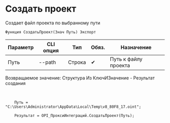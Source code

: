 ﻿---
sidebar_position: 1
---


# Создать проект
 Создает файл проекта по выбранному пути



`Функция СоздатьПроект(Знач Путь) Экспорт`

  | Параметр | CLI опция | Тип | Обяз. | Назначение |
  |-|-|-|-|-|
  | Путь | --path | Строка | &#x2714; | Путь к файлу проекта |

  
  Возвращаемое значение:   Структура Из КлючИЗначение - Результат создания

<br/>




```bsl title="Пример использования для 1С:Предприятие/OneScript"
    Путь = "C:\Users\Administrator\AppData\Local\Temp\v8_80F8_17.oint";

    Результат = OPI_ПроксиИнтеграций.СоздатьПроект(Путь);
```
    




